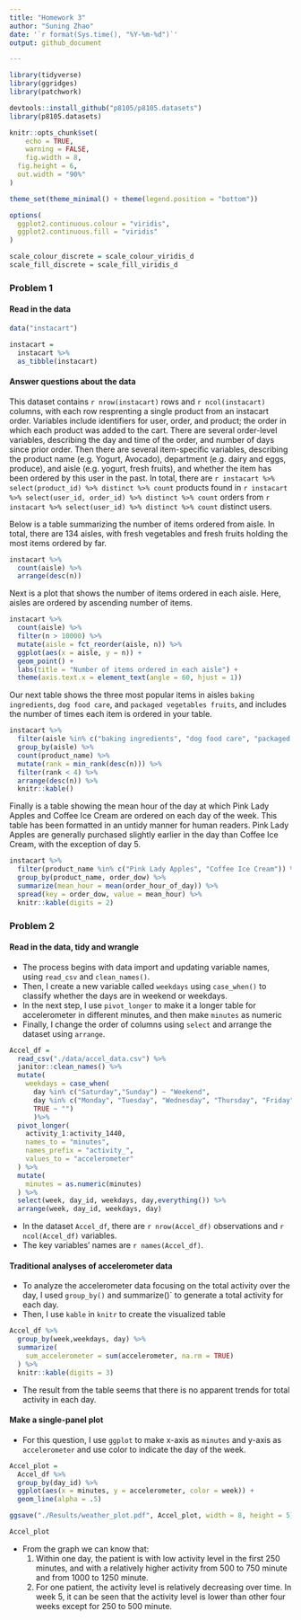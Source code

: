 ```yaml
---
title: "Homework 3"
author: "Suning Zhao"
date: '`r format(Sys.time(), "%Y-%m-%d")`'
output: github_document

---
```


```r
library(tidyverse)
library(ggridges)
library(patchwork)

devtools::install_github("p8105/p8105.datasets")
library(p8105.datasets)

knitr::opts_chunk$set(
	echo = TRUE,
	warning = FALSE,
	fig.width = 8, 
  fig.height = 6,
  out.width = "90%"
)

theme_set(theme_minimal() + theme(legend.position = "bottom"))

options(
  ggplot2.continuous.colour = "viridis",
  ggplot2.continuous.fill = "viridis"
)

scale_colour_discrete = scale_colour_viridis_d
scale_fill_discrete = scale_fill_viridis_d
```


### Problem 1

#### Read in the data

```r
data("instacart")

instacart = 
  instacart %>% 
  as_tibble(instacart)
```

#### Answer questions about the data

This dataset contains `r nrow(instacart)` rows and `r ncol(instacart)` columns, with each row resprenting a single product from an instacart order. Variables include identifiers for user, order, and product; the order in which each product was added to the cart. There are several order-level variables, describing the day and time of the order, and number of days since prior order. Then there are several item-specific variables, describing the product name (e.g. Yogurt, Avocado), department (e.g. dairy and eggs, produce), and aisle (e.g. yogurt, fresh fruits), and whether the item has been ordered by this user in the past. In total, there are `r instacart %>% select(product_id) %>% distinct %>% count` products found in `r instacart %>% select(user_id, order_id) %>% distinct %>% count` orders from `r instacart %>% select(user_id) %>% distinct %>% count` distinct users.

Below is a table summarizing the number of items ordered from aisle. In total, there are 134 aisles, with fresh vegetables and fresh fruits holding the most items ordered by far.

```r
instacart %>% 
  count(aisle) %>% 
  arrange(desc(n))
```

Next is a plot that shows the number of items ordered in each aisle. Here, aisles are ordered by ascending number of items.

```r
instacart %>% 
  count(aisle) %>% 
  filter(n > 10000) %>% 
  mutate(aisle = fct_reorder(aisle, n)) %>% 
  ggplot(aes(x = aisle, y = n)) + 
  geom_point() + 
  labs(title = "Number of items ordered in each aisle") +
  theme(axis.text.x = element_text(angle = 60, hjust = 1))

```

Our next table shows the three most popular items in aisles `baking ingredients`, `dog food care`, and `packaged vegetables fruits`, and includes the number of times each item is ordered in your table.

```r
instacart %>% 
  filter(aisle %in% c("baking ingredients", "dog food care", "packaged vegetables fruits")) %>%
  group_by(aisle) %>% 
  count(product_name) %>% 
  mutate(rank = min_rank(desc(n))) %>% 
  filter(rank < 4) %>% 
  arrange(desc(n)) %>%
  knitr::kable()
```

Finally is a table showing the mean hour of the day at which Pink Lady Apples and Coffee Ice Cream are ordered on each day of the week. This table has been formatted in an untidy manner for human readers. Pink Lady Apples are generally purchased slightly earlier in the day than Coffee Ice Cream, with the exception of day 5.

```r
instacart %>%
  filter(product_name %in% c("Pink Lady Apples", "Coffee Ice Cream")) %>%
  group_by(product_name, order_dow) %>%
  summarize(mean_hour = mean(order_hour_of_day)) %>%
  spread(key = order_dow, value = mean_hour) %>%
  knitr::kable(digits = 2)
```

### Problem 2

#### Read in the data, tidy and wrangle

* The process begins with data import and updating variable names, using `read_csv` and `clean_names()`.
* Then, I create a new variable called `weekdays` using `case_when()` to classify whether the days are in weekend or weekdays.
* In the next step, I use `pivot_longer` to make it a longer table for accelerometer in different minutes, and then make `minutes` as numeric
* Finally, I change the order of columns using `select` and arrange the dataset using `arrange`.

```r
Accel_df =
  read_csv("./data/accel_data.csv") %>% 
  janitor::clean_names() %>% 
  mutate(
    weekdays = case_when(
      day %in% c("Saturday","Sunday") ~ "Weekend",
      day %in% c("Monday", "Tuesday", "Wednesday", "Thursday", "Friday") ~ "Weekday",
      TRUE ~ "")
      )%>% 
  pivot_longer(
    activity_1:activity_1440,
    names_to = "minutes",
    names_prefix = "activity_",
    values_to = "accelerometer"
  ) %>%
  mutate(
    minutes = as.numeric(minutes)
  ) %>% 
  select(week, day_id, weekdays, day,everything()) %>% 
  arrange(week, day_id, weekdays, day)
```

* In the dataset `Accel_df`, there are `r nrow(Accel_df)` observations and `r ncol(Accel_df)` variables. 
* The key variables' names are `r names(Accel_df)`.

#### Traditional analyses of accelerometer data

* To analyze the accelerometer data focusing on the total activity over the day, I used `group_by()` and summarize()` to generate a total activity for each day.
* Then, I use `kable` in `knitr` to create the visualized table

```r
Accel_df %>% 
  group_by(week,weekdays, day) %>% 
  summarize(
    sum_accelerometer = sum(accelerometer, na.rm = TRUE)
  ) %>% 
  knitr::kable(digits = 3)
```

* The result from the table seems that there is no apparent trends for total activity in each day.

#### Make a single-panel plot

* For this question, I use `ggplot` to make x-axis as `minutes` and y-axis as `accelerometer` and use color to indicate the day of the week.

```r
Accel_plot = 
  Accel_df %>% 
  group_by(day_id) %>% 
  ggplot(aes(x = minutes, y = accelerometer, color = week)) +
  geom_line(alpha = .5) 

ggsave("./Results/weather_plot.pdf", Accel_plot, width = 8, height = 5)

Accel_plot
```

* From the graph we can know that:
  1. Within one day, the patient is with low activity level in the first 250 minutes, and with a relatively higher activity from 500 to 750 minute and from 1000 to 1250 minute.
  2. For one patient, the activity level is relatively decreasing over time. In week 5, it can be seen that the activity level is lower than other four weeks except for 250 to 500 minute.